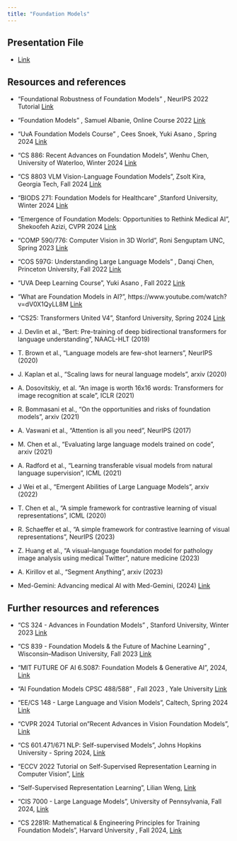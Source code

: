 ```yaml
---
title: "Foundation Models"
---
```

## Presentation File
- [Link](https://docs.google.com/presentation/d/19sE-bt1NH_s_mPhu2sbbzIXOrga2tnvOAeKOp5XiY3c/edit?usp=sharing)

## Resources and references
- “Foundational Robustness of Foundation Models” , NeurIPS 2022 Tutorial [Link](https://neurips.cc/virtual/2022/tutorial/55796)

- "Foundation Models" , Samuel Albanie, Online Course 2022 [Link](https://samuelalbanie.com/teaching/2022-foundation-models)

- "UvA Foundation Models Course" , Cees Snoek, Yuki Asano , Spring 2024 [Link](https://uvafomo.github.io/)

- "CS 886: Recent Advances on Foundation Models",  Wenhu Chen, University of Waterloo, Winter 2024 [Link](https://cs.uwaterloo.ca/~wenhuche/teaching/cs886/)

- "CS 8803 VLM Vision-Language Foundation Models", Zsolt Kira, Georgia Tech, Fall 2024 [Link](https://faculty.cc.gatech.edu/~zk15/teaching/AY2024_cs8803vlm_fall/index.html)

- "BIODS 271: Foundation Models for Healthcare" ,Stanford University, Winter 2024 [Link](https://stanford-biods271.github.io/)

- "Emergence of Foundation Models: Opportunities to Rethink Medical AI", Shekoofeh Azizi, CVPR 2024 [Link](https://www.youtube.com/watch?v=zoKr60f-Kws)

- "COMP 590/776: Computer Vision in 3D World", Roni Senguptam UNC, Spring 2023 [Link](https://www.cs.unc.edu/~ronisen/teaching/spring_2023/COMP776_Vision_spring23.html)

- "COS 597G: Understanding Large Language Models" , Danqi Chen, Princeton University, Fall 2022 [Link](https://www.cs.princeton.edu/courses/archive/fall22/cos597G/)

- "UVA Deep Learning Course", Yuki Asano , Fall 2022 [Link](https://uvadlc.github.io/lectures-nov2022.html#)

- "What are Foundation Models in AI?", https://www.youtube.com/watch?v=dV0X1QyLL8M [Link](https://www.youtube.com/watch?v=dV0X1QyLL8M)

- "CS25: Transformers United V4", Stanford University, Spring 2024 [Link](https://web.stanford.edu/class/cs25/)

- J. Devlin et al., "Bert: Pre-training of deep bidirectional transformers for language understanding", NAACL-HLT (2019)

- T. Brown et al., "Language models are few-shot learners", NeurIPS (2020)

- J. Kaplan et al., "Scaling laws for neural language models", arxiv (2020)

- A. Dosovitskiy, et al. "An image is worth 16x16 words: Transformers for image recognition at scale", ICLR (2021)

- R. Bommasani et al., "On the opportunities and risks of foundation models", arxiv (2021)

- A. Vaswani et al., "Attention is all you need", NeurIPS (2017)

- M. Chen et al., "Evaluating large language models trained on code", arxiv (2021)

- A. Radford et al., "Learning transferable visual models from natural language supervision", ICML (2021)

- J Wei et al., "Emergent Abilities of Large Language Models", arxiv (2022)

- T. Chen et al., "A simple framework for contrastive learning of visual representations", ICML (2020)

- R. Schaeffer et al., "A simple framework for contrastive learning of visual representations", NeurIPS (2023)

- Z. Huang et al., "A visual–language foundation model for pathology image analysis using medical Twitter",  nature medicine (2023)

- A. Kirillov et al., "Segment Anything", arxiv (2023)

- Med-Gemini: Advancing medical AI with Med-Gemini, (2024) [Link](https://research.google/blog/advancing-medical-ai-with-med-gemini/)

## Further resources and references

- "CS 324 - Advances in Foundation Models" , Stanford University, Winter 2023 [Link](https://stanford-cs324.github.io/winter2023/)

- "CS 839 - Foundation Models & the Future of Machine Learning" , Wisconsin–Madison University, Fall 2023 [Link](https://pages.cs.wisc.edu/~fredsala/cs839/fall2023/index.html)

- "MIT FUTURE OF AI 6.S087: Foundation Models & Generative AI", 2024, [Link](https://www.futureofai.mit.edu/)

- "AI Foundation Models CPSC 488/588" , Fall 2023 , Yale University [Link](https://yale-nlp.github.io/cpsc488/)

- "EE/CS 148 - Large Language and Vision Models", Caltech, Spring 2024 [Link](https://gkioxari.github.io/teaching/cs148/)

- "CVPR 2024 Tutorial on "Recent Advances in Vision Foundation Models", [Link](https://vlp-tutorial.github.io/)

- "CS 601.471/671 NLP: Self-supervised Models", Johns Hopkins University - Spring 2024, [Link](https://self-supervised.cs.jhu.edu/sp2024/)

- "ECCV 2022 Tutorial on Self-Supervised Representation Learning in Computer Vision", [Link](https://feichtenhofer.github.io/eccv2022-ssl-tutorial/)

- "Self-Supervised Representation Learning", Lilian Weng, [Link](https://lilianweng.github.io/posts/2019-11-10-self-supervised/)

- "CIS 7000 - Large Language Models", University of Pennsylvania, Fall 2024, [Link](https://llm-class.github.io/)

- "CS 2281R: Mathematical & Engineering Principles for Training Foundation Models", Harvard University , Fall 2024, [Link](https://shamulent.github.io/CS_2281_2024.html)